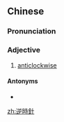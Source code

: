 ==Chinese==
{{zh-forms|s=逆时针|type=12}}

===Pronunciation===
{{zh-pron
|m=nìshízhēn
|c=jik6 si4 zam1
|cat=a
}}

===Adjective===
{{zh-adj}}

# [[anticlockwise]]

====Antonyms====
* {{zh-l|順時針}}

[[zh:逆時針]]